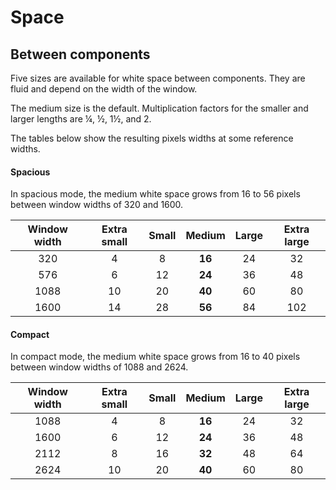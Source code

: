 
<Meta title="Docs/Design Guidelines/Space" />

# Space

## Between components

Five sizes are available for white space between components.
They are fluid and depend on the width of the window.

The medium size is the default.
Multiplication factors for the smaller and larger lengths are ¼, ½, 1½, and 2.

The tables below show the resulting pixels widths at some reference widths.

#### Spacious

In spacious mode, the medium white space grows from 16 to 56 pixels between window widths of 320 and 1600.

| Window width | Extra small | Small | Medium | Large | Extra large |
| :----------: | :---------: | :---: | :----: | :---: | :---------: |
|     320      |      4      |   8   | **16** |  24   |     32      |
|     576      |      6      |  12   | **24** |  36   |     48      |
|     1088     |     10      |  20   | **40** |  60   |     80      |
|     1600     |     14      |  28   | **56** |  84   |     102     |

#### Compact

In compact mode, the medium white space grows from 16 to 40 pixels between window widths of 1088 and 2624.

| Window width | Extra small | Small | Medium | Large | Extra large |
| :----------: | :---------: | :---: | :----: | :---: | :---------: |
|     1088     |      4      |   8   | **16** |  24   |     32      |
|     1600     |      6      |  12   | **24** |  36   |     48      |
|     2112     |      8      |  16   | **32** |  48   |     64      |
|     2624     |     10      |  20   | **40** |  60   |     80      |
